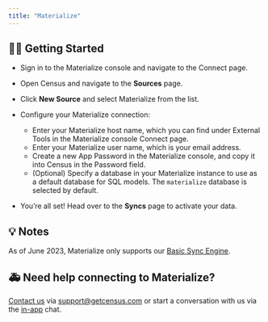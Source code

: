 ```yaml
---
title: "Materialize"
---
```


## 🏃‍♀️ Getting Started

* Sign in to the Materialize console and navigate to the Connect page.

* Open Census and navigate to the **Sources** page.

* Click **New Source** and select Materialize from the list.

* Configure your Materialize connection:  
   * Enter your Materialize host name, which you can find under External Tools in the Materialize console Connect page.  
   * Enter your Materialize user name, which is your email address.  
   * Create a new App Password in the Materialize console, and copy it into Census in the Password field.  
   * (Optional) Specify a database in your Materialize instance to use as a default database for SQL models. The `materialize` database is selected by default.

* You’re all set! Head over to the **Syncs** page to activate your data.

## 💡 Notes

As of June 2023, Materialize only supports our [Basic Sync Engine](/sources/overview#sync-engines).

## 🚑 Need help connecting to Materialize?

[Contact us](mailto:support@getcensus.com) via support@getcensus.com or start a conversation with us via the [in-app](https://app.getcensus.com) chat.